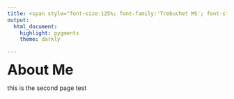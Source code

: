 ```yaml
---
title: <span style="font-size:125%; font-family:'Trebuchet MS'; font-style:normal">-Page 2-</span>
output:
  html_document:
    highlight: pygments
    theme: darkly

---
```




<font size = "6.5"> **About Me** </font>

this is the second page test